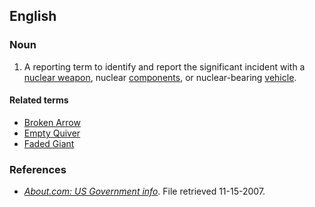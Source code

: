 ==English==

===Noun===
{{en-noun|head=[[bent|Bent]] [[spear|Spear]]}}

# {{context|US|euphemistic}} {{military}} A reporting term to identify and report the significant incident with a [[nuclear weapon]], nuclear [[components]], or nuclear-bearing [[vehicle]].

====Related terms====
* [[Broken Arrow]]
* [[Empty Quiver]]
* [[Faded Giant]]

===References===
* ''[http://usgovinfo.about.com/library/weekly/aa081600b.htm About.com: US Government info]''. File retrieved 11-15-2007.
